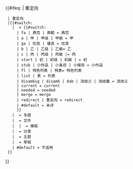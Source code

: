 {{#ifeq: {{pagetype}} | 重定向 
  | 重定向 
  |{{#switch: {{NAMESPACE}}
    | {{ns:1}} = {{#switch: {{lc: {{{class}}} }}
      | fa | 典范 | 典範 = 典范
      | a | 甲 | 甲级 | 甲級 = 甲
      | ga | 优良 | 優良 = 优良
      | b | 乙 | 乙级 | 乙級= 乙
      | c | 丙 | 丙级 | 丙級 |= 丙
      | start | 初 | 初级 | 初級 | = 初
      | stub | 小作品 | 小条目 | 小條目 = 小作品
      | fl | 特色列表 | 特表= 特色列表
      | list | 表 = 列表
      | disambig | disamb | dab | 消歧义 | 消歧義 = 消歧义
      | current = current
      | needed = needed
      | merge = merge
      | redirect | 重定向 = redirect
      | #default = 未评
      }}
    | {{ns:5}} = 专题
    | {{ns:7}} = 文件
    | {{ns:11}} | {{ns:829}} = 模板
    | {{ns:15}} = 分类
    | {{ns:101}} = 主题
    | {{ns:119}} = 草稿
    | #default = 不适用
  }}
}}